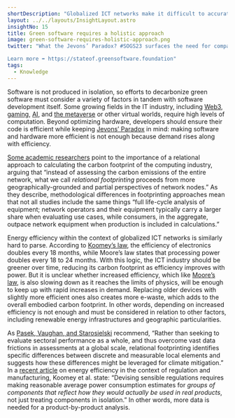 ```yaml
---
shortDescription: "Globalized ICT networks make it difficult to accurately calculate embodied carbon footprint and require an end-to-end analysis."
layout: ../../layouts/InsightLayout.astro
insightNo: 15
title: Green software requires a holistic approach
image: green-software-requires-holistic-approach.png
twitter: "What the Jevons’ Paradox? #SOGS23 surfaces the need for companies to think beyond efficiency as they plan their green transition. #greensoftware

Learn more ➡️ https://stateof.greensoftware.foundation"
tags:
  - Knowledge
---
```


Software is not produced in isolation, so efforts to decarbonize green software must consider a variety of factors in tandem with software development itself. Some growing fields in the IT industry, including [Web3](https://www.linuxfoundation.org/research/web3-and-sustainability?hsLang=en), [gaming](https://www.theverge.com/2020/5/5/21243285/video-games-climate-crisis-impact-xbox-playstation-developers), [AI](https://thenewstack.io/the-carbon-footprint-of-machine-learning/), and [the metaverse](https://www.sciencedirect.com/science/article/abs/pii/S0268401223000014) or other virtual worlds, require high levels of computation. Beyond optimizing hardware, developers should ensure their code is efficient while keeping [Jevons’ Paradox](https://www.sciencedirect.com/science/article/abs/pii/S0921800905001084) in mind: making software and hardware more efficient is not enough because demand rises along with efficiency.

[Some academic researchers](https://journals.sagepub.com/doi/10.1177/20539517231158994) point to the importance of a relational approach to calculating the carbon footprint of the computing industry, arguing that “instead of assessing the carbon emissions of the entire network, what we call _relational footprinting_ proceeds from more geographically-grounded and partial perspectives of network nodes.” As they describe, methodological differences in footprinting approaches mean that not all studies include the same things “full life-cycle analysis of equipment; network operators and their equipment typically carry a larger share when evaluating use cases, while consumers, in the aggregate, outpace network equipment when production is included in calculations.”

Energy efficiency within the context of globalized ICT networks is similarly hard to parse. According to [Koomey’s law](https://ieeexplore.ieee.org/document/5440129), the efficiency of electronics doubles every 18 months, while Moore’s law states that processing power doubles every 18 to 24 months. With this logic, the ICT industry should be greener over time, reducing its carbon footprint as efficiency improves with power. But it is unclear whether increased efficiency, which like [Moore’s law](https://www.technologyreview.com/2020/02/24/905789/were-not-prepared-for-the-end-of-moores-law/), is also slowing down as it reaches the limits of physics, will be enough to keep up with rapid increases in demand. Replacing older devices with slightly more efficient ones also creates more e-waste, which adds to the overall embodied carbon footprint. In other words, depending on increased efficiency is not enough and must be considered in relation to other factors, including renewable energy infrastructures and geographic particularities.

As [Pasek, Vaughan, and Starosielski](https://journals.sagepub.com/doi/10.1177/20539517231158994) recommend, “Rather than seeking to evaluate sectoral performance as a whole, and thus overcome vast data frictions in assessments at a global scale, relational footprinting identifies specific differences between discrete and measurable local elements and suggests how these differences might be leveraged for climate mitigation.” In a [recent article](https://link.springer.com/article/10.1007/s12053-023-10083-y) on energy efficiency in the context of regulation and manufacturing, Koomey et al. state: “Devising sensible regulations requires making reasonable average power consumption estimates for _groups of components that reflect how they would actually be used in real products_, not just treating components in isolation.” In other words, more data is needed for a product-by-product analysis.
